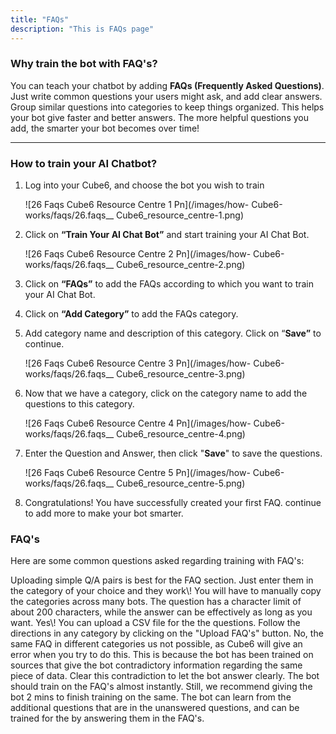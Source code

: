 ```yaml
---
title: "FAQs"
description: "This is FAQs page"
---
```


### **Why train the bot with FAQ's?**

You can teach your chatbot by adding **FAQs (Frequently Asked Questions)**. Just write common questions your users might ask, and add clear answers. Group similar questions into categories to keep things organized. This helps your bot give faster and better answers. The more helpful questions you add, the smarter your bot becomes over time\!

---

### **How to train your AI Chatbot?**

1. Log into your  Cube6, and choose the bot you wish to train

   ![26 Faqs  Cube6 Resource Centre 1 Pn](/images/how- Cube6-works/faqs/26.faqs__ Cube6_resource_centre-1.png)
2. Click on **“Train Your AI Chat Bot”** and start training your AI Chat Bot.

   ![26 Faqs  Cube6 Resource Centre 2 Pn](/images/how- Cube6-works/faqs/26.faqs__ Cube6_resource_centre-2.png)
3. Click on **“FAQs”** to add the FAQs according to which you want to train your AI Chat Bot.
4. Click on **“Add Category”** to add the FAQs category.
5. Add category name and description of this category. Click on “**Save”** to continue.

   ![26 Faqs  Cube6 Resource Centre 3 Pn](/images/how- Cube6-works/faqs/26.faqs__ Cube6_resource_centre-3.png)
6. Now that we have a category, click on the category name to add the questions to this category.

   ![26 Faqs  Cube6 Resource Centre 4 Pn](/images/how- Cube6-works/faqs/26.faqs__ Cube6_resource_centre-4.png)
7. Enter the Question and Answer, then click "**Save**" to save the questions.

   ![26 Faqs  Cube6 Resource Centre 5 Pn](/images/how- Cube6-works/faqs/26.faqs__ Cube6_resource_centre-5.png)
8. Congratulations\! You have successfully created your first FAQ. continue to add more to make your bot smarter.

### **FAQ's**

Here are some common questions asked regarding training with FAQ's:

<AccordionGroup>
  <Accordion title="Where should I upload simple Q&A pairs?">
    Uploading simple Q/A pairs is best for the FAQ section. Just enter them in the category of your choice and they work\!
  </Accordion>
  <Accordion title="Can I duplicate the FAQ categories across different bots, or do I need to recreate them manually?">
    You will have to manually copy the categories across many bots.
  </Accordion>
  <Accordion title="Is there a character limit on FAQs?">
    The question has a character limit of about 200 characters, while the answer can be effectively as long as you want.
  </Accordion>
  <Accordion title="Are there other ways to upload FAQs?">
    Yes\! You can upload a CSV file for the the questions. Follow the directions in any category by clicking on the "Upload FAQ's" button.
  </Accordion>
  <Accordion title="Can I upload duplicate FAQ in multiple categories?">
    No, the same FAQ in different categories us not possible, as  Cube6 will give an error when you try to do this.
  </Accordion>
  <Accordion title="Why is the bot saying contradictory information?">
    This is because the bot has been trained on sources that give the bot contradictory information regarding the same piece of data. Clear this contradiction to let the bot answer clearly.
  </Accordion>
  <Accordion title="How long does it take for the bot to train on FAQs?">
    The bot should train on the FAQ's almost instantly. Still, we recommend giving the bot 2 mins to finish training on the same.
  </Accordion>
  <Accordion title="Does the bot learn from actual conversation in addition to FAQs?">
    The bot can learn from the additional questions that are in the unanswered questions, and can be trained for the by answering them in the FAQ's.
  </Accordion>
</AccordionGroup>

 
